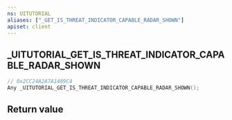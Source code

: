 ```yaml
---
ns: UITUTORIAL
aliases: ["_GET_IS_THREAT_INDICATOR_CAPABLE_RADAR_SHOWN"]
apiset: client
---
```

## _UITUTORIAL_GET_IS_THREAT_INDICATOR_CAPABLE_RADAR_SHOWN

```c
// 0x2CC24A2A7A1489C4
Any _UITUTORIAL_GET_IS_THREAT_INDICATOR_CAPABLE_RADAR_SHOWN();
```



## Return value